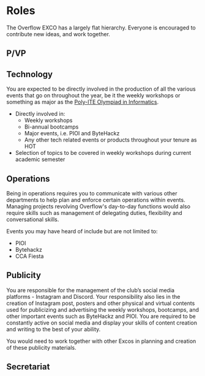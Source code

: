 # Roles

The Overflow EXCO has a largely flat hierarchy. Everyone is encouraged to contribute new ideas, and work together.


<TOCInline toc={toc} />

## P/VP


## Technology

You are expected to be directly involved in the production of all the various events that go on throughout the year, be it the weekly workshops or something as major as the [Poly-ITE Olympiad in Informatics](/events/pioi).

- Directly involved in:
  - Weekly workshops
  - Bi-annual bootcamps
  - Major events, i.e. PIOI and ByteHackz
  - Any other tech related events or products throughout your tenure as HOT
- Selection of topics to be covered in weekly workshops during current academic semester

## Operations
Being in operations requires you to communicate with various other departments to help plan and enforce certain operations within events. Managing projects revolving Overflow's day-to-day functions would also require skills such as management of delegating duties, flexibility and conversational skills.

Events you may have heard of include but are not limited to:
- PIOI
- Bytehackz
- CCA Fiesta

## Publicity

You are responsible for the management of the club’s social media platforms - Instagram and Discord. Your responsibility also lies in the creation of Instagram post, posters and other physical and virtual contents used for publicizing and advertising the weekly workshops, bootcamps, and other important events such as ByteHackz and PIOI. You are required to be constantly active on social media and display your skills of content creation and writing to the best of your ability. 

You would need to work together with other Excos in planning and creation of these publicity materials.  

## Secretariat
